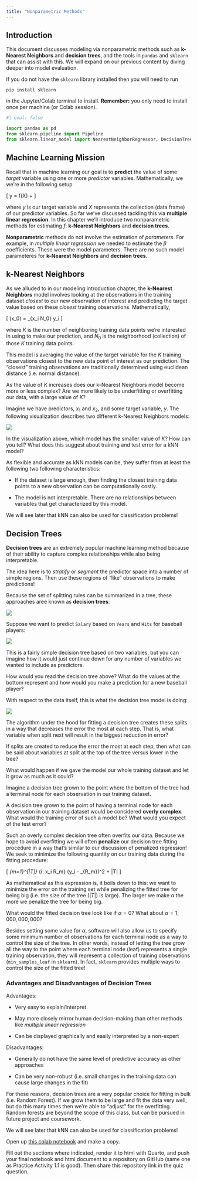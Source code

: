 ```yaml
---
title: "Nonparametric Methods"
---
```


## Introduction

This document discusses modeling via nonparametric methods such as **k-Nearest Neighbors** and **decision trees**, and the tools in `pandas` and `sklearn` that can assist with this. We will expand on our previous content by diving deeper into model evaluation.

:::{.callout-note}
If you do not have the `sklearn` library installed then you will need to run

`pip install sklearn`

in the Jupyter/Colab terminal to install. **Remember:** you only need to install once per machine (or Colab session).
:::

```python
#| eval: false

import pandas as pd
from sklearn.pipeline import Pipeline
from sklearn.linear_model import NearestNeighborRegressor, DecisionTreeRegressor
```

## Machine Learning Mission

Recall that in machine learning our goal is to **predict** the value of some *target* variable using one or more *predictor* variables. Mathematically, we we're in the following setup

\[
y = f(X) + \epsilon
\]

where $y$ is our target variable and $X$ represents the collection (data frame) of our predictor variables. So far we've discussed tackling this via **multiple linear regression**. In this chapter we'll introduce two nonparametric methods for estimating $f$: **k-Nearest Neighbors** and **decision trees**.


:::{.callout-note}

**Nonparametric** methods do not involve the estimation of *parameters*. For example, in *multiple linear regression* we needed to estimate the $\beta$ coefficients. These were the model parameters. There are no such model parameteres for **k-Nearest Neighbors** and **decision trees**.

:::

## k-Nearest Neighbors

As we alluded to in our modeling introduction chapter, the **k-Nearest Neighbors** model involves looking at the observations in the training dataset *closest* to our new observation of interest and predicting the target value based on these *closest* training observations. Mathematically,

\[
\hat{f}(x_0) = \frac{1}{K} \sum_{x_i \in N_0} y_i
\]

where $K$ is the number of neighboring training data points we're interested in using to make our prediction, and $N_0$ is the neighborhood (collection) of those $K$ training data points.

This model is averaging the value of the target variable for the $K$ training observations closest to the new data point of interest as our prediction. The "closest" training observations are traditionally determined using euclidean distance (i.e. normal distance).

:::{.callout-check-in .icon}

As the value of $K$ increases does our k-Nearest Neighbors model become more or less complex? Are we more likely to be underfitting or overfitting our data, with a large value of $K$?

:::

Imagine we have predictors, $x_1$ and $x_2$, and some target variable, $y$. The following visualization describes two different k-Nearest Neighbors models:

![](images/KNNRegFits.png)

:::{.callout-check-in .icon}

In the visualization above, which model has the smaller value of $K$? How can you tell? What does this suggest about training and test error for a kNN model?

:::

As flexible and accurate as kNN models can be, they suffer from at least the following two following characteristics:

* If the dataset is large enough, then finding the closest training data points to a new observation can be computationally costly.

* The model is not interpretable. There are no relationships between variables that get characterized by this model.

We will see later that kNN can also be used for classification problems!

## Decision Trees

**Decision trees** are an extremely popular machine learning method because of their ability to capture complex relationships while also being interpretable.

The idea here is to *stratify* or *segment* the predictor space into a number of simple regions. Then use these regions of "like" observations to make predictions!

Because the set of splitting rules can be summarized in a tree, these approaches aree known as **decision trees**:

![](images/GenDT.png)

Suppose we want to predict `Salary` based on `Years` and `Hits` for baseball players:

![](images/HittersRegTree.png)

This is a fairly simple decision tree based on two variables, but you can imagine how it would just continue down for any number of variables we wanted to include as predictors.

:::{.callout-check-in .icon}

How would you read the decision tree above? What do the values at the bottom represent and how would you make a prediction for a new baseball player?

:::

With respect to the data itself, this is what the decision tree model is doing:

![](images/HittersRegTreeData.png)

The algorithm under the hood for fitting a decision tree creates these splits in a way that decreases the error the most at each step. That is, what variable when split next will result in the biggest reduction in error?

:::{.callout-check-in .icon}

If splits are created to reduce the error the most at each step, then what can be said about variables at split at the top of the tree versus lower in the tree?

:::

What would happen if we gave the model our whole training dataset and let it grow as much as it could?

Imagine a decision tree grown to the point where the bottom of the tree had a terminal node for each observation in our training dataset.

:::{.callout-check-in .icon}

A decision tree grown to the point of having a terminal node for each observation in our training dataset would be considered **overly complex**. What would the training error of such a model be? What would you expect of the test error?

:::

Such an overly complex decision tree often overfits our data. Because we hope to avoid overfitting we will often **penalize** our decision tree fitting procedure in a way that's similar to our discussion of penalized regression! We seek to minimize the following quantity on our training data during the fitting procedure:

\[
\sum_{m=1}^{|T|} \sum_{i: x_i \in R_m} (y_i - \hat{y}_{R_m})^2 + \alpha |T|
\]

As mathematical as this expression is, it boils down to this: we want to minimize the error on the training set while penalizing the fitted tree for being big (i.e. the size of the tree ($|T|$) is large). The larger we make $\alpha$ the more we penalize the tree for being big.

:::{.callout-check-in .icon}

What would the fitted decision tree look like if $\alpha = 0$? What about $\alpha = 1,000,000,000$?

:::

Besides setting some value for $\alpha$, software will also allow us to specify some minimum number of observations for each terminal node as a way to control the size of the tree. In other words, instead of letting the tree grow all the way to the point where each terminal node (leaf) represents a single training observation, they will represent a collection of training observations (`min_samples_leaf` in `sklearn`). In fact, `sklearn` provides multiple ways to control the size of the fitted tree!

### Advantages and Disadvantages of Decision Trees

Advantages:

* Very easy to explain/interpret

* May more closely mirror human decision-making than other methods like *multiple linear regression*

* Can be displayed graphically and easily interpreted by a non-expert

Disadvantages:

* Generally do not have the same level of predictive accuracy as other approaches

* Can be very non-robust (i.e. small changes in the training data can cause large changes in the fit)

For these reasons, decision trees are a very popular choice for fitting in bulk (i.e. Random Forest). If we grow them to be large and fit the data very well, but do this many times then we're able to "adjust" for the overfitting. Random forests are beyond the scope of this class, but can be pursued in future project and coursework.

We will see later that kNN can also be used for classification problems!

::: {.callout-practice-exercise .icon}
Open up [this colab notebook](https://colab.research.google.com/drive/1pqQ09mC7lh0eHBzGk6TOsN57cCE0dr1G?usp=sharing) and make a copy.

Fill out the sections where indicated, render it to html with Quarto, and push your final notebook and html document to a repository on GitHub (same one as Practice Activity 1.1 is good). Then share this repository link in the quiz question.
:::



